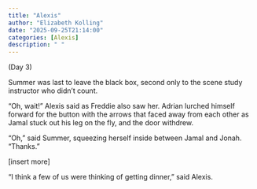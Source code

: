 ```yaml
---
title: "Alexis"
author: "Elizabeth Kolling"
date: "2025-09-25T21:14:00"
categories: [Alexis]
description: " "
---
```



(Day 3)

Summer was last to leave the black box, second only to the scene study instructor who didn’t count. 

“Oh, wait!” Alexis said as Freddie also saw her. Adrian lurched himself forward for the button with the arrows that faced away from each other as Jamal stuck out his leg on the fly, and the door withdrew. 

“Oh,” said Summer, squeezing herself inside between Jamal and Jonah. “Thanks.”

[insert more]

“I think a few of us were thinking of getting dinner,” said Alexis.